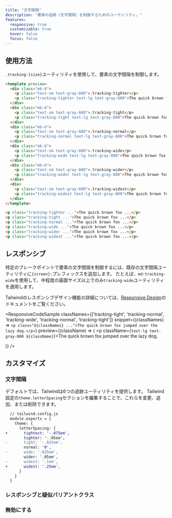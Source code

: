 ```yaml
---
title: "文字間隔"
description: "要素の追跡（文字間隔）を制御するためのユーティリティ。"
features:
  responsive: true
  customizable: true
  hover: false
  focus: false
---
```




## 使用方法

`.tracking-{size}`ユーティリティを使用して、要素の文字間隔を制御します。

```html
<template preview>
  <div class="mb-6">
    <p class="text-sm text-gray-600">.tracking-tighter</p>
    <p class="tracking-tighter text-lg text-gray-800">The quick brown fox jumped over the lazy dog.</p>
  </div>
  <div class="mb-6">
    <p class="text-sm text-gray-600">.tracking-tight</p>
    <p class="tracking-tight text-lg text-gray-800">The quick brown fox jumped over the lazy dog.</p>
  </div>
  <div class="mb-6">
    <p class="text-sm text-gray-600">.tracking-normal</p>
    <p class="tracking-normal text-lg text-gray-800">The quick brown fox jumped over the lazy dog.</p>
  </div>
  <div class="mb-6">
    <p class="text-sm text-gray-600">.tracking-wide</p>
    <p class="tracking-wide text-lg text-gray-800">The quick brown fox jumped over the lazy dog.</p>
  </div>
  <div class="mb-6">
    <p class="text-sm text-gray-600">.tracking-wider</p>
    <p class="tracking-wider text-lg text-gray-800">The quick brown fox jumped over the lazy dog.</p>
  </div>
  <div>
    <p class="text-sm text-gray-600">.tracking-widest</p>
    <p class="tracking-widest text-lg text-gray-800">The quick brown fox jumped over the lazy dog.</p>
  </div>
</template>

<p class="tracking-tighter ...">The quick brown fox ...</p>
<p class="tracking-tight ...">The quick brown fox ...</p>
<p class="tracking-normal ...">The quick brown fox ...</p>
<p class="tracking-wide ...">The quick brown fox ...</p>
<p class="tracking-wider ...">The quick brown fox ...</p>
<p class="tracking-widest ...">The quick brown fox ...</p>
```

## レスポンシブ

特定のブレークポイントで要素の文字間隔を制御するには、既存の文字間隔ユーティリティに`{screen}:`プレフィックスを追加します。
たとえば、`md:tracking-wide`を使用して、中程度の画面サイズ以上でのみ`tracking-wide`ユーティリティを適用します。

Tailwindのレスポンシブデザイン機能の詳細については、[Responsive Design](/docs/responsive-design)のドキュメントをご覧ください。

<ResponsiveCodeSample
  classNames={['tracking-tight', 'tracking-normal', 'tracking-wide', 'tracking-normal', 'tracking-tight']}
  snippet={(classNames) => `
    <p class="${classNames} ...">The quick brown fox jumped over the lazy dog.</p>
  `}
  preview={(className) => (
    <p className={`text-lg text-gray-800 ${className}`}>The quick brown fox jumped over the lazy dog.</p>
  )}
/>

## カスタマイズ

### 文字間隔

デフォルトでは、Tailwindは6つの追跡ユーティリティを提供します。
Tailwind設定の`theme.letterSpacing`セクションを編集することで、これらを変更、追加、または削除できます。

```diff
  // tailwind.config.js
  module.exports = {
    theme: {
      letterSpacing: {
+       tightest: '-.075em',
        tighter: '-.05em',
-       tight: '-.025em',
        normal: '0',
-       wide: '.025em',
        wider: '.05em',
-       widest: '.1em',
+       widest: '.25em',
      }
    }
  }
```

### レスポンシブと疑似バリアントクラス

<Variants plugin="letterSpacing" name="tracking" />

### 無効にする

<Disabling plugin="letterSpacing" name="tracking" />

